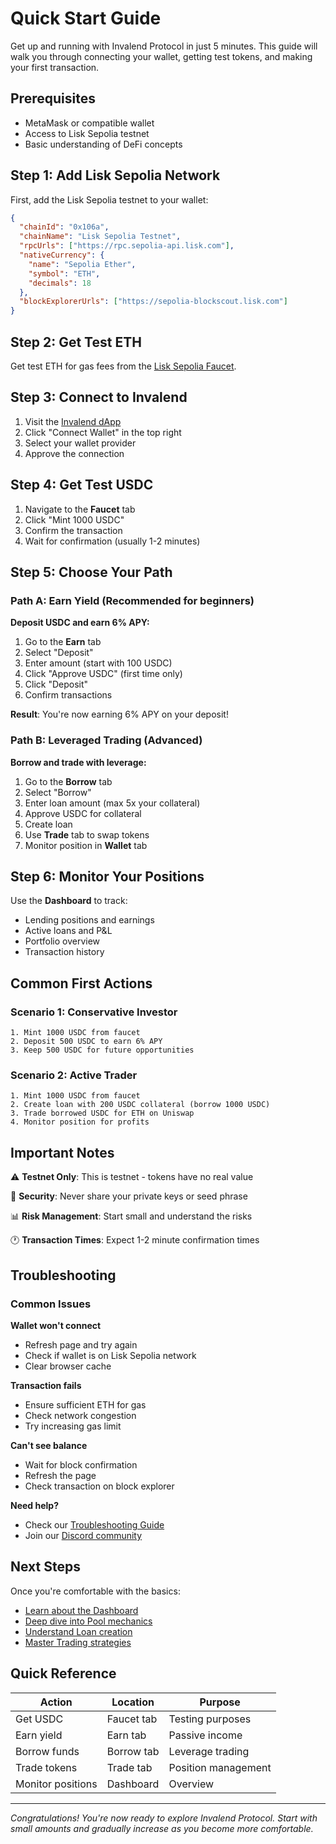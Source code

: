 # Quick Start Guide

Get up and running with Invalend Protocol in just 5 minutes. This guide will walk you through connecting your wallet, getting test tokens, and making your first transaction.

## Prerequisites

- MetaMask or compatible wallet
- Access to Lisk Sepolia testnet
- Basic understanding of DeFi concepts

## Step 1: Add Lisk Sepolia Network

First, add the Lisk Sepolia testnet to your wallet:

```json
{
  "chainId": "0x106a",
  "chainName": "Lisk Sepolia Testnet", 
  "rpcUrls": ["https://rpc.sepolia-api.lisk.com"],
  "nativeCurrency": {
    "name": "Sepolia Ether",
    "symbol": "ETH",
    "decimals": 18
  },
  "blockExplorerUrls": ["https://sepolia-blockscout.lisk.com"]
}
```

## Step 2: Get Test ETH

Get test ETH for gas fees from the [Lisk Sepolia Faucet](https://sepolia-faucet.lisk.com/).

## Step 3: Connect to Invalend

1. Visit the [Invalend dApp](/)
2. Click "Connect Wallet" in the top right
3. Select your wallet provider
4. Approve the connection

## Step 4: Get Test USDC

1. Navigate to the **Faucet** tab
2. Click "Mint 1000 USDC"
3. Confirm the transaction
4. Wait for confirmation (usually 1-2 minutes)

## Step 5: Choose Your Path

### Path A: Earn Yield (Recommended for beginners)

**Deposit USDC and earn 6% APY:**

1. Go to the **Earn** tab
2. Select "Deposit" 
3. Enter amount (start with 100 USDC)
4. Click "Approve USDC" (first time only)
5. Click "Deposit" 
6. Confirm transactions

**Result**: You're now earning 6% APY on your deposit!

### Path B: Leveraged Trading (Advanced)

**Borrow and trade with leverage:**

1. Go to the **Borrow** tab
2. Select "Borrow"
3. Enter loan amount (max 5x your collateral)
4. Approve USDC for collateral
5. Create loan
6. Use **Trade** tab to swap tokens
7. Monitor position in **Wallet** tab

## Step 6: Monitor Your Positions

Use the **Dashboard** to track:
- Lending positions and earnings
- Active loans and P&L
- Portfolio overview
- Transaction history

## Common First Actions

### Scenario 1: Conservative Investor
```
1. Mint 1000 USDC from faucet
2. Deposit 500 USDC to earn 6% APY
3. Keep 500 USDC for future opportunities
```

### Scenario 2: Active Trader  
```
1. Mint 1000 USDC from faucet
2. Create loan with 200 USDC collateral (borrow 1000 USDC)
3. Trade borrowed USDC for ETH on Uniswap
4. Monitor position for profits
```

## Important Notes

⚠️ **Testnet Only**: This is testnet - tokens have no real value

🔐 **Security**: Never share your private keys or seed phrase

📊 **Risk Management**: Start small and understand the risks

🕐 **Transaction Times**: Expect 1-2 minute confirmation times

## Troubleshooting

### Common Issues

**Wallet won't connect**
- Refresh page and try again
- Check if wallet is on Lisk Sepolia network
- Clear browser cache

**Transaction fails**
- Ensure sufficient ETH for gas
- Check network congestion
- Try increasing gas limit

**Can't see balance**
- Wait for block confirmation
- Refresh the page
- Check transaction on block explorer

**Need help?**
- Check our [Troubleshooting Guide](/docs/advanced/troubleshooting)
- Join our [Discord community](https://discord.gg/invalend)

## Next Steps

Once you're comfortable with the basics:

- [Learn about the Dashboard](/docs/dashboard)
- [Deep dive into Pool mechanics](/docs/pool)  
- [Understand Loan creation](/docs/loans)
- [Master Trading strategies](/docs/trading)

## Quick Reference

| Action | Location | Purpose |
|--------|----------|---------|
| Get USDC | Faucet tab | Testing purposes |
| Earn yield | Earn tab | Passive income |
| Borrow funds | Borrow tab | Leverage trading |
| Trade tokens | Trade tab | Position management |
| Monitor positions | Dashboard | Overview |

---

*Congratulations! You're now ready to explore Invalend Protocol. Start with small amounts and gradually increase as you become more comfortable.*
